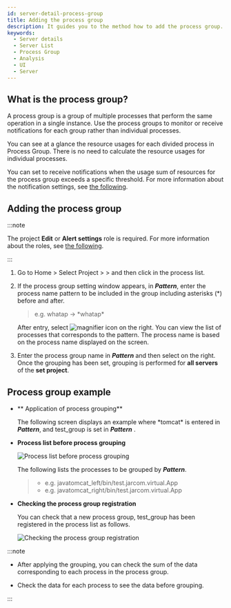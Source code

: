```yaml
---
id: server-detail-process-group
title: Adding the process group
description: It guides you to the method how to add the process group.
keywords:
  - Server details
  - Server List
  - Process Group
  - Analysis
  - UI
  - Server
---
```


## What is the process group?

A process group is a group of multiple processes that perform the same operation in a single instance. Use the process groups to monitor or receive notifications for each group rather than individual processes.

You can see at a glance the resource usages for each divided process in Process Group. There is no need to calculate the resource usages for individual processes.

You can set to receive notifications when the usage sum of resources for the process group exceeds a specific threshold. For more information about the notification settings, see [the following](warning-notice#process-event).

## Adding the process group

:::note

The project **Edit** or **Alert settings** role is required. For more information about the roles, see [the following](../project/project-structure#project-auth).

:::

1. Go to Home &gt; Select Project &gt; <Cmdname sid="side_serverList" className="uitext" /> &gt; <Cmdname sid="side_serverDetail" className="uitext" /> and then click <Cmdname sid="groupby" className="uitext" /> in the process list.

   <ImgLang img='server-detail-process.png' desc='Server Detail Process List'/>

2. If the process group setting window appears, in **_Pattern_**, enter the process name pattern to be included in the group including asterisks (\*) before and after.

   > e.g. whatap → \*whatap\*

   <ImgLang img='server-detail-process-group.png' desc='Server Detail Process Grouping'/>

   After entry, select ![magnifier icon](/img/ic-search.svg) on the right. You can view the list of processes that corresponds to the pattern. The process name is based on the process name displayed on the screen.

3. Enter the process group name in **_Pattern_** <Cmdname sid="alias" className="uitext" /> and then select <Cmdname sid="apply" className="uitext" /> on the right. Once the grouping has been set, grouping is performed for **all servers** of the **set project**.

## Process group example

- ** Application of process grouping**

  The following screen displays an example where \*tomcat\* is entered in **_Pattern_**, and test_group is set in **_Pattern_** <Cmdname sid="alias" className="uitext" />.

  <ImgLang img='server-detail-process-group-ex.png' desc='Server Detail Process Grouping example'/>

- **Process list before process grouping**  

  ![Process list before process grouping](/img/server-process-list.png)

  The following lists the processes to be grouped by **_Pattern_**.

  > - e.g. javatomcat_left/bin/test.jarcom.virtual.App 
  > - e.g. javatomcat_right/bin/test.jarcom.virtual.App

- **Checking the process group registration**

  You can check that a new process group, test_group has been registered in the process list as follows.

  ![Checking the process group registration](https://img.whatap.io/media/images/test_group.png)

:::note

- After applying the grouping, you can check the sum of the data corresponding to each process in the process group. 

- Check the data for each process to see the data before grouping.

:::
